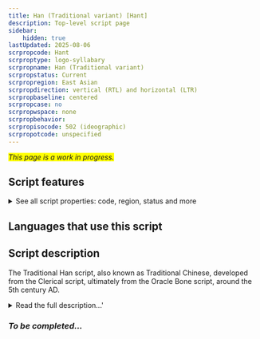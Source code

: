 ```yaml
---
title: Han (Traditional variant) [Hant]
description: Top-level script page
sidebar:
    hidden: true
lastUpdated: 2025-08-06
scrpropcode: Hant
scrproptype: logo-syllabary
scrpropname: Han (Traditional variant)
scrpropstatus: Current
scrpropregion: East Asian
scrpropdirection: vertical (RTL) and horizontal (LTR)
scrpropbaseline: centered
scrpropcase: no
scrpropwspace: none
scrpropbehavior: 
scrpropisocode: 502 (ideographic)
scrpropotcode: unspecified
---
```


<span style='background-color:yellow'>_This page is a work in progress._</span>


## Script features

<details>
<summary> See all script properties: code, region, status and more</summary>
<ScriptInfo />
</details>

## Languages that use this script

<WsList script='Hant' wsMax='5' />

## Script description

The Traditional Han script, also known as Traditional Chinese, developed from the Clerical script, ultimately from the Oracle Bone script, around the 5th century AD.

<details><summary>Read the full description...'</summary>_Not yet available._</details>

### _To be completed..._

